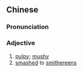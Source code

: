 {{also|稀烂}}
==Chinese==
{{zh-forms|s=稀烂}}

===Pronunciation===
{{zh-pron
|m=xīlàn
|c=hei1 laan6
|mn=qz,xm,zz:hi-lān
|cat=a
}}

===Adjective===
{{zh-adj}}

# [[pulpy]]; [[mushy]]
# [[smashed]] to [[smithereens]]